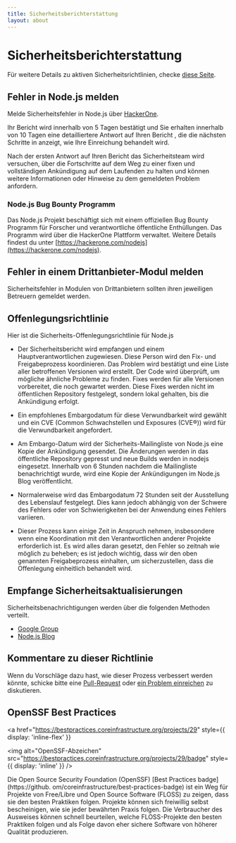 ```yaml
---
title: Sicherheitsberichterstattung
layout: about
---
```


# Sicherheitsberichterstattung

Für weitere Details zu aktiven Sicherheitsrichtlinien, checke [diese Seite](https://github.com/nodejs/node/security/policy).

## Fehler in Node.js melden

Melde Sicherheitsfehler in Node.js über [HackerOne](https://hackerone.com/nodejs).

Ihr Bericht wird innerhalb von 5 Tagen bestätigt und Sie erhalten innerhalb von 10 Tagen eine detailliertere Antwort auf Ihren Bericht
, die die nächsten Schritte in
anzeigt, wie Ihre Einreichung behandelt wird.

Nach der ersten Antwort auf Ihren Bericht das Sicherheitsteam wird versuchen,
über die Fortschritte auf dem Weg zu einer fixen und vollständigen Ankündigung auf dem Laufenden zu halten
und können weitere Informationen oder Hinweise zu dem gemeldeten
Problem anfordern.

### Node.js Bug Bounty Programm

Das Node.js Projekt beschäftigt sich mit einem offiziellen Bug Bounty Programm für
Forscher und verantwortliche öffentliche Enthüllungen. Das Programm wird über
die HackerOne Plattform verwaltet. Weitere Details findest du unter [https://hackerone.com/nodejs](https://hackerone.com/nodejs).

## Fehler in einem Drittanbieter-Modul melden

Sicherheitsfehler in Modulen von Drittanbietern sollten ihren jeweiligen
Betreuern gemeldet werden.

## Offenlegungsrichtlinie

Hier ist die Sicherheits-Offenlegungsrichtlinie für Node.js

- Der Sicherheitsbericht wird empfangen und einem Hauptverantwortlichen zugewiesen. Diese Person wird den Fix- und Freigabeprozess koordinieren. Das Problem wird bestätigt und eine Liste aller betroffenen Versionen wird erstellt. Der Code wird überprüft, um mögliche ähnliche Probleme zu finden. Fixes werden für alle Versionen vorbereitet, die noch gewartet werden. Diese Fixes werden nicht im öffentlichen Repository festgelegt, sondern lokal gehalten, bis die Ankündigung erfolgt.

- Ein empfohlenes Embargodatum für diese Verwundbarkeit wird gewählt und ein CVE (Common
  Schwachstellen und Exposures (CVE®️)) wird für die Verwundbarkeit angefordert.

- Am Embargo-Datum wird der Sicherheits-Mailingliste von Node.js eine Kopie der
  Ankündigung gesendet. Die Änderungen werden in das öffentliche Repository gepresst und neue Builds
  werden in nodejs eingesetzt. Innerhalb von 6 Stunden nachdem die Mailingliste
  benachrichtigt wurde, wird eine Kopie der Ankündigungen im Node.js Blog veröffentlicht.

- Normalerweise wird das Embargodatum 72 Stunden seit der Ausstellung des Lebenslauf
  festgelegt. Dies kann jedoch abhängig von der Schwere des Fehlers oder von
  Schwierigkeiten bei der Anwendung eines Fehlers variieren.

- Dieser Prozess kann einige Zeit in Anspruch nehmen, insbesondere wenn eine Koordination mit den Verantwortlichen anderer Projekte erforderlich ist. Es wird alles daran gesetzt, den Fehler so zeitnah wie möglich zu beheben; es ist jedoch wichtig, dass wir den oben genannten Freigabeprozess einhalten, um sicherzustellen, dass die Offenlegung einheitlich behandelt wird.

## Empfange Sicherheitsaktualisierungen

Sicherheitsbenachrichtigungen werden über die folgenden Methoden verteilt.

- [Google Group](https://groups.google.com/group/nodejs-sec)
- [Node.js Blog](/blog)

## Kommentare zu dieser Richtlinie

Wenn du Vorschläge dazu hast, wie dieser Prozess verbessert werden könnte, schicke bitte eine
[Pull-Request](https://github.com/nodejs/nodejs.org) oder
[ein Problem einreichen](https://github.com/nodejs/security-wg/issues/new) zu diskutieren.

## OpenSSF Best Practices

<a
  href="https://bestpractices.coreinfrastructure.org/projects/29"
  style={{ display: 'inline-flex' }}
>
  <img
    alt="OpenSSF-Abzeichen"
    src="https://bestpractices.coreinfrastructure.org/projects/29/badge"
    style={{ display: 'inline' }}
  />
</a>

Die Open Source Security Foundation (OpenSSF) \[Best Practices badge]\(https://github. om/coreinfrastructure/best-practices-badge) ist ein Weg für Projekte von Free/Libre und Open Source Software (FLOSS) zu zeigen, dass sie den besten Praktiken folgen. Projekte können sich freiwillig selbst bescheinigen, wie sie jeder bewährten Praxis folgen. Die Verbraucher des Ausweises können schnell beurteilen, welche FLOSS-Projekte den besten Praktiken folgen und als Folge davon eher sichere Software von höherer Qualität produzieren.
